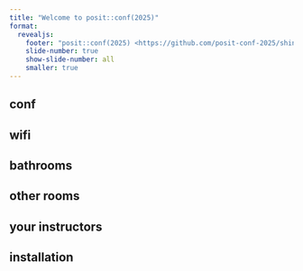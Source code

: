 ```yaml
---
title: "Welcome to posit::conf(2025)"
format:
  revealjs:
    footer: "posit::conf(2025) <https://github.com/posit-conf-2025/shiny-py>"
    slide-number: true
    show-slide-number: all
    smaller: true
---
```


## conf

## wifi

## bathrooms

## other rooms

## your instructors

## installation
